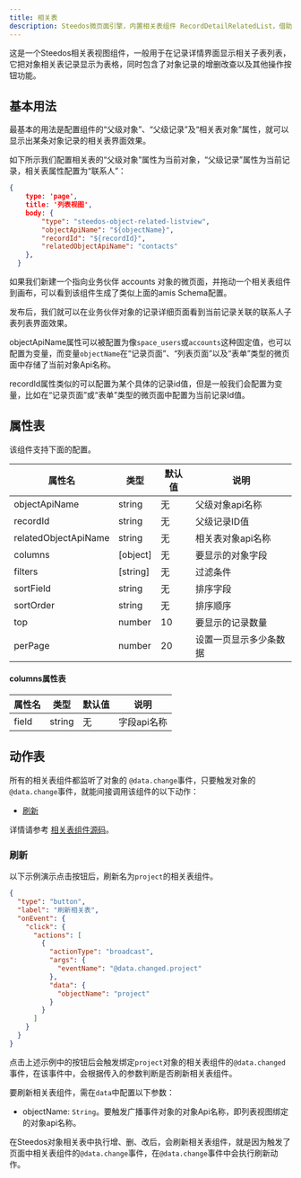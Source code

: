 ```yaml
---
title: 相关表
description: Steedos微页面引擎，内置相关表组件 RecordDetailRelatedList，借助amis渲染器，可以帮助开发人员快速生成一个功能完善的相关表视图组件。
---
```


这是一个Steedos相关表视图组件，一般用于在记录详情界面显示相关子表列表，它把对象相关表记录显示为表格，同时包含了对象记录的增删改查以及其他操作按钮功能。

## 基本用法

最基本的用法是配置组件的“父级对象”、“父级记录”及“相关表对象”属性，就可以显示出某条对象记录的相关表界面效果。

如下所示我们配置相关表的“父级对象”属性为当前对象，“父级记录”属性为当前记录，相关表属性配置为“联系人”：

```json
{
    type: 'page',
    title: '列表视图',
    body: {
        "type": "steedos-object-related-listview",
        "objectApiName": "${objectName}",
        "recordId": "${recordId}",
        "relatedObjectApiName": "contacts"
    },
  }
```
如果我们新建一个指向业务伙伴 accounts 对象的微页面，并拖动一个相关表组件到画布，可以看到该组件生成了类似上面的amis Schema配置。

发布后，我们就可以在业务伙伴对象的记录详细页面看到当前记录关联的联系人子表列表界面效果。

objectApiName属性可以被配置为像`space_users`或`accounts`这种固定值，也可以配置为变量，而变量`objectName`在“记录页面”、“列表页面”以及“表单”类型的微页面中存储了当前对象Api名称。

recordId属性类似的可以配置为某个具体的记录id值，但是一般我们会配置为变量，比如在“记录页面”或“表单”类型的微页面中配置为当前记录Id值。

## 属性表

该组件支持下面的配置。

| 属性名 | 类型 | 默认值 | 说明 |
|----|----|----|----|
| objectApiName | string | 无 | 父级对象api名称 |
| recordId | string | 无 | 父级记录ID值 |
| relatedObjectApiName | string | 无 | 相关表对象api名称 |
| columns | [object] | 无 | 要显示的对象字段 |
| filters | [string] | 无 | 过滤条件 |
| sortField | string | 无 | 排序字段 |
| sortOrder | string | 无 | 排序顺序 |
| top | number | 10 | 要显示的记录数量 |
| perPage | number | 20 | 设置一页显示多少条数据 |

<!--
| actions | [string] | 无 | 操作 |
| enableActions | boolean | false | 显示列表视图操作栏 |
-->

#### columns属性表

| 属性名 | 类型 | 默认值 | 说明 |
|----|----|----|----|
| field | string | 无 | 字段api名称 |


## 动作表

所有的相关表组件都监听了对象的 `@data.change`事件，只要触发对象的`@data.change`事件，就能间接调用该组件的以下动作： 
- [刷新](#刷新)

详情请参考 [相关表组件源码](https://github.com/steedos/steedos-widgets/blob/1.2/packages/%40steedos-widgets/amis-lib/src/lib/objectsRelated.js#L162)。

### 刷新

以下示例演示点击按钮后，刷新名为`project`的相关表组件。

```json
{
  "type": "button",
  "label": "刷新相关表",
  "onEvent": {
    "click": {
      "actions": [
        {
          "actionType": "broadcast",
          "args": {
            "eventName": "@data.changed.project"
          },
          "data": {
            "objectName": "project"
          }
        }
      ]
    }
  }
}
```

点击上述示例中的按钮后会触发绑定`project`对象的相关表组件的`@data.changed`事件，在该事件中，会根据传入的参数判断是否刷新相关表组件。

要刷新相关表组件，需在`data`中配置以下参数：
- objectName: `String`。要触发广播事件对象的对象Api名称，即列表视图绑定的对象api名称。

在Steedos对象相关表中执行增、删、改后，会刷新相关表组件，就是因为触发了页面中相关表组件的`@data.change`事件，在`@data.change`事件中会执行刷新动作。
